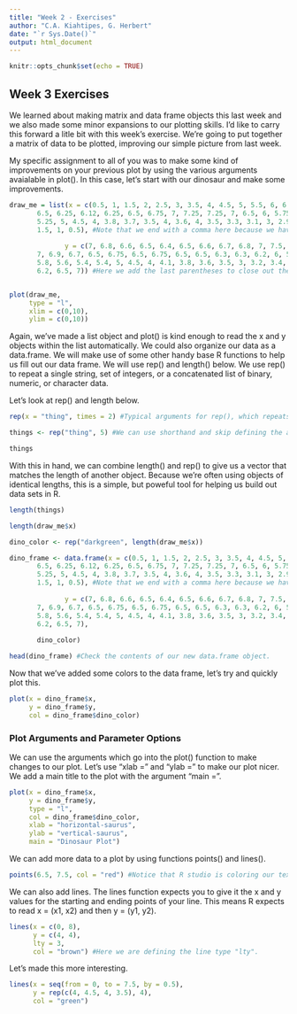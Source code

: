```yaml
---
title: "Week 2 - Exercises"
author: "C.A. Kiahtipes, G. Herbert"
date: "`r Sys.Date()`"
output: html_document
---
```


```r

knitr::opts_chunk$set(echo = TRUE)


```

## Week 3 Exercises

We learned about making matrix and data frame objects this last week and we also made some minor expansions to our plotting skills. I'd like to carry this forward a litle bit with this week's exercise. We're going to put together a matrix of data to be plotted, improving our simple picture from last week.

My specific assignment to all of you was to make some kind of improvements on your previous plot by using the various arguments avaialable in plot(). In this case, let's start with our dinosaur and make some improvements.

```r


draw_me = list(x = c(0.5, 1, 1.5, 2, 2.5, 3, 3.5, 4, 4.5, 5, 5.5, 6, 6.5, 7, 7.5, 7.5, 7.5, 7.25, 7, 6.75, #We open the list() function here...
       6.5, 6.25, 6.12, 6.25, 6.5, 6.75, 7, 7.25, 7.25, 7, 6.5, 6, 5.75, 5.8, 6, 6.4, 6.1, 6.4, 5.8, 5.5,
       5.25, 5, 4.5, 4, 3.8, 3.7, 3.5, 4, 3.6, 4, 3.5, 3.3, 3.1, 3, 2.9, 2.8, 3, 2.8, 2.5, 2,
       1.5, 1, 0.5), #Note that we end with a comma here because we have to enter the y object still...
       
              y = c(7, 6.8, 6.6, 6.5, 6.4, 6.5, 6.6, 6.7, 6.8, 7, 7.5, 8, 8.2, 8.2, 8, 7.5, 7, 6.75, 7, 6.75,
       7, 6.9, 6.7, 6.5, 6.75, 6.5, 6.75, 6.5, 6.5, 6.3, 6.3, 6.2, 6, 5.75, 5.5, 5.5, 5.25, 5, 5.25, 5.5,
       5.8, 5.6, 5.4, 5.4, 5, 4.5, 4, 4.1, 3.8, 3.6, 3.5, 3, 3.2, 3.4, 3.5, 4, 4.5, 5, 5.5, 6,
       6.2, 6.5, 7)) #Here we add the last parentheses to close out the list function call above.


plot(draw_me, 
     type = "l",
     xlim = c(0,10),
     ylim = c(0,10))


```

Again, we've made a list object and plot() is kind enough to read the x and y objects within the list automatically. We could also organize our data as a data.frame. We will make use of some other handy base R functions to help us fill out our data frame. We will use rep() and length() below. We use rep() to repeat a single string, set of integers, or a concatenated list of binary, numeric, or character data.

Let's look at rep() and length below. 

```r

rep(x = "thing", times = 2) #Typical arguments for rep(), which repeats input a given number of times.

things <- rep("thing", 5) #We can use shorthand and skip defining the arguments "x = " and "times ="

things

```

With this in hand, we can combine length() and rep() to give us a vector that matches the length of another object. Because we're often using objects of identical lengths, this is a simple, but poweful tool for helping us build out data sets in R.

```r

length(things)

length(draw_me$x)

```



```r

dino_color <- rep("darkgreen", length(draw_me$x))

dino_frame <- data.frame(x = c(0.5, 1, 1.5, 2, 2.5, 3, 3.5, 4, 4.5, 5, 5.5, 6, 6.5, 7, 7.5, 7.5, 7.5, 7.25, 7, 6.75, #We open the list() function here...
       6.5, 6.25, 6.12, 6.25, 6.5, 6.75, 7, 7.25, 7.25, 7, 6.5, 6, 5.75, 5.8, 6, 6.4, 6.1, 6.4, 5.8, 5.5,
       5.25, 5, 4.5, 4, 3.8, 3.7, 3.5, 4, 3.6, 4, 3.5, 3.3, 3.1, 3, 2.9, 2.8, 3, 2.8, 2.5, 2,
       1.5, 1, 0.5), #Note that we end with a comma here because we have to enter the y object still...
       
              y = c(7, 6.8, 6.6, 6.5, 6.4, 6.5, 6.6, 6.7, 6.8, 7, 7.5, 8, 8.2, 8.2, 8, 7.5, 7, 6.75, 7, 6.75,
       7, 6.9, 6.7, 6.5, 6.75, 6.5, 6.75, 6.5, 6.5, 6.3, 6.3, 6.2, 6, 5.75, 5.5, 5.5, 5.25, 5, 5.25, 5.5,
       5.8, 5.6, 5.4, 5.4, 5, 4.5, 4, 4.1, 3.8, 3.6, 3.5, 3, 3.2, 3.4, 3.5, 4, 4.5, 5, 5.5, 6,
       6.2, 6.5, 7),
       
       dino_color)

head(dino_frame) #Check the contents of our new data.frame object.

```

Now that we've added some colors to the data frame, let's try and quickly plot this.

```r

plot(x = dino_frame$x, 
     y = dino_frame$y, 
     col = dino_frame$dino_color)

```


### Plot Arguments and Parameter Options

We can use the arguments which go into the plot() function to make changes to our plot. Let's use "xlab = " and "ylab = " to make our plot nicer. We add a main title to the plot with the argument "main =".

```r

plot(x = dino_frame$x, 
     y = dino_frame$y,
     type = "l",
     col = dino_frame$dino_color,
     xlab = "horizontal-saurus",
     ylab = "vertical-saurus",
     main = "Dinosaur Plot")

```

We can add more data to a plot by using functions points() and lines(). 

```r

points(6.5, 7.5, col = "red") #Notice that R studio is coloring our text color assignments for us! 

```

We can also add lines. The lines function expects you to give it the x and y values for the starting and ending points of your line. This means R expects to read x =  (x1, x2) and then y = (y1, y2). 

```r

lines(x = c(0, 8),
      y = c(4, 4),
      lty = 3,
      col = "brown") #Here we are defining the line type "lty".

```

Let's made this more interesting.

```r

lines(x = seq(from = 0, to = 7.5, by = 0.5),
      y = rep(c(4, 4.5, 4, 3.5), 4),
      col = "green")

```

